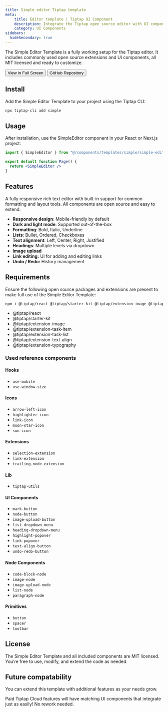 ```yaml
---
title: Simple editor Tiptap template
meta:
    title: Editor template | Tiptap UI Component
    description: Integrate the Tiptap open source editor with UI components and open source extensions. More in the docs.
    category: UI Components
sidebars:
  hideSecondary: true
---
```



The Simple Editor Template is a fully working setup for the Tiptap editor. It includes commonly used open source extensions and UI components, all MIT licensed and ready to customize.

<CodeDemo isLarge src="https://template.tiptap.dev/preview/templates/simple" />

<div className="flex items-center gap-4 mt-8">
    <Button variant="primary" size="medium">
        <Link href="http://template.tiptap.dev/preview/templates/simple" className="flex items-center justify-center gap-2">
            View in Full Screen
            <ArrowRightIcon className="size-3.5" />
        </Link>
    </Button>
    <Button variant="secondary" size="medium">
        <Link href="https://github.com/ueberdosis/tiptap-templates/tree/main/templates" className="flex items-center justify-center gap-2">
            GitHub Repository
        </Link>
    </Button>
</div>

## Install
Add the Simple Editor Template to your project using the Tiptap CLI:

```bash
npx tiptap-cli add simple
```

## Usage
After installation, use the SimpleEditor component in your React or Next.js project:

```jsx
import { SimpleEditor } from "@/components/templates/simple/simple-editor"

export default function Page() {
  return <SimpleEditor />
}
```

## Features

A fully responsive rich text editor with built-in support for common formatting and layout tools. All components are open source and easy to extend.

- **Responsive design**: Mobile-friendly by default
- **Dark and light mode**: Supported out-of-the-box
- **Formatting**: Bold, Italic, Underline
- **Lists**: Bullet, Ordered, Checkboxes
- **Text alignment**: Left, Center, Right, Justified
- **Headings**: Multiple levels via dropdown
- **Image upload**
- **Link editing:** UI for adding and editing links
- **Undo / Redo:** History management

## Requirements

Ensure the following open source packages and extensions are present to make full use of the Simple Editor Template:

```bash
npm i @tiptap/react @tiptap/starter-kit @tiptap/extension-image @tiptap/extension-task-item @tiptap/extension-task-list @tiptap/extension-text-align @tiptap/extension-typography
```

- @tiptap/react
- @tiptap/starter-kit
- @tiptap/extension-image
- @tiptap/extension-task-item
- @tiptap/extension-task-list
- @tiptap/extension-text-align
- @tiptap/extension-typography

### Used reference components

#### Hooks
- `use-mobile`
- `use-window-size`

#### Icons
- `arrow-left-icon`
- `highlighter-icon`
- `link-icon`
- `moon-star-icon`
- `sun-icon`

#### Extensions
- `selection-extension`
- `link-extension`
- `trailing-node-extension`

#### Lib
- `tiptap-utils`

#### UI Components
- `mark-button`
- `node-button`
- `image-upload-button`
- `list-dropdown-menu`
- `heading-dropdown-menu`
- `highlight-popover`
- `link-popover`
- `text-align-button`
- `undo-redo-button`

#### Node Components
- `code-block-node`
- `image-node`
- `image-upload-node`
- `list-node`
- `paragraph-node`

#### Primitives
- `button`
- `spacer`
- `toolbar`


## License
The Simple Editor Template and all included components are MIT licensed. You’re free to use, modify, and extend the code as needed.

## Future compatability
You can extend this template with additional features as your needs grow.

Paid Tiptap Cloud features will have matching UI components that integrate just as easily! No rework needed.